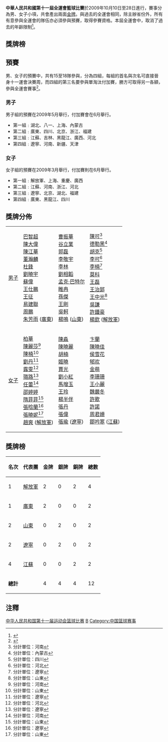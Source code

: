 '''中華人民共和國第十一屆全運會籃球比賽'''於2009年10月10日至28日進行，賽事分為男、女子小項，共會產出兩面[[金牌|金牌]]。與過去的全運會相同，除主辦省份外，所有有意參與全運會的隊伍亦必須參與預賽，取得參賽資格。本屆全運會中，取消了過去的年齡限制<ref>{{Cite web |url=http://gtob.sdnews.com.cn/sports.sdnews.com.cn/2009/3/19/739832.html |title=全運會籃球比賽取消年齡限制 取消門檻誰將受益 |accessdate=2009-04-10 |archive-date=2012-07-08 |archive-url=https://archive.is/20120708224213/http://gtob.sdnews.com.cn/sports.sdnews.com.cn/2009/3/19/739832.html |dead-url=no }}</ref>。

==獎牌榜==
==預賽==
男、女子的預賽中，共有15至18隊參與，分為四組，每組的首名與次名可直接晉身十一運會決賽周，而四組的第三名要參與單淘汰付加賽，勝方可取得另一各額，參與全運會賽事<ref>{{Cite web |url=http://sports.sohu.com/20090121/n261869432.shtml |title=十一运会篮球预赛抽签已揭晓 河南男篮面临考验 |accessdate=2009-03-13 |archive-date=2019-02-20 |archive-url=https://web.archive.org/web/20190220223031/http://sports.sohu.com/20090121/n261869432.shtml |dead-url=no }}</ref>。

===男子===
男子組的預賽在2009年5月舉行，付加賽會在6月舉行。
*第一組﹕湖北、八一、上海、內蒙古
*第二組﹕廣東、四川、北京、浙江、福建
*第三組﹕江蘇、吉林、黑龍江、廣西、河北
*第四組﹕遼寧、河南、新疆、天津

===女子===
女子組的預賽在2009年3月舉行，付加賽則在6月舉行。
*第一組﹕解放軍、上海、重慶、廣西
*第二組﹕江蘇、河南、浙江、河北
*第三組﹕遼寧、北京、湖北、福建
*第四組﹕廣東、黑龍江、四川

==獎牌分佈==
{| {{MedalistTable|type=項目}}
|-
| [[中華人民共和國第十一屆全運會男子籃球比賽|男子]]
| [[巴智超|巴智超]]<br>[[陳大偉_(籃球運動員)|陳大偉]]<br>[[陳江華_(籃球運動員)|陳江華]]<br>[[董瀚麟|董瀚麟]]<br>[[杜鋒|杜鋒]]<br>[[劉曉宇|劉曉宇]]<br>[[蘇偉|蘇偉]]<br>[[王仕鵬|王仕鵬]]<br>[[王征|王征]]<br>[[易建聯|易建聯]]<br>[[周鵬|周鵬]]<br>[[朱芳雨|朱芳雨]] ([[廣東|廣東]])
| [[曹振華|曹振華]]<br>[[谷立業|谷立業]]<br>[[郭磊_(籃球運動員)|郭磊]]<br>[[李敬宇|李敬宇]]<br>[[李林|李林]]<br>[[劉相韜|劉相韜]]<br>[[孟克·巴特尔|孟克·巴特尔]]<br>[[睢冉|睢冉]]<br>[[孫傑|孫傑]]<br>[[王剛_(籃球運動員)|王剛]]<br>[[吳軻|吳軻]]<br>[[楊鳴|楊鳴]] ([[山東|山東]])
| [[陳可|陳可]]<ref name="豫">分計單位：河南</ref><br>[[德勒黑|德勒黑]]<ref>分計單位：內蒙古</ref><br>[[胡克_(籃球運動員)|胡克]]<ref>分計單位：四川</ref><br>[[李可|李可]]<ref name="冀">分計單位：河北</ref><br>[[李楠_(篮球运动员)|李楠]]<ref name="遼">分計單位：遼寧</ref><br>[[莫科|莫科]]<br>[[王磊_(籃球運動員)|王磊]]<br>[[王治郅|王治郅]]<br>[[王中光|王中光]]<ref name="魯">分計單位：山東</ref><br>[[吳謙_(籃球運動員)|吳謙]]<br>[[許鍾豪|許鍾豪]]<br>[[楊欽|楊欽]] ([[解放軍|解放軍]])
|-
| [[中華人民共和國第十一屆全運會女子籃球比賽|女子]]
| [[柏華|柏華]]<br>[[陳麗莎|陳麗莎]]<ref name="豫">分計單位：河南</ref><br>[[陳楠_(籃球運動員)|陳楠]]<ref name="魯">分計單位：山東</ref><br>[[劉丹_(籃球運動員)|劉丹]]<ref name="遼">分計單位：遼寧</ref><br>[[露雯|露雯]]<ref name="冀">分計單位：河北</ref><br>[[璐路|璐路]]<ref name="遼">分計單位：遼寧</ref><br>[[任蕾|任蕾]]<ref name="豫">分計單位：河南</ref><br>[[邵婷婷|邵婷婷]]<br>[[隋菲菲|隋菲菲]]<ref name="魯">分計單位：山東</ref><br>[[張晗蘭|張晗蘭]]<ref name="遼">分計單位：遼寧</ref><br>[[張曉妮|張曉妮]]<ref name="魯">分計單位：山東</ref><br>[[趙爽_(女)|趙爽]] ([[解放軍|解放軍]])
| [[陳淼|陳淼]]<br>[[陳曉麗|陳曉麗]]<br>[[胡楠|胡楠]]<br>[[姬曉|姬曉]]<br>[[賈光|賈光]]<br>[[劉小紅|劉小紅]]<br>[[馬增玉|馬增玉]]<br>[[王玲_(籃球運動員)|王玲]]<br>[[楊半伴|楊半伴]]<br>[[張丹_(籃球運動員)|張丹]]<br>[[張偉|張偉]]<br>[[張瑜_(籃球運動員)|張瑜]] ([[遼寧|遼寧]])
| [[卞蘭|卞蘭]]<br>[[陳曉佳_(籃球運動員)|陳曉佳]]<br>[[侯雪花|侯雪花]]<br>[[郇欢|郇欢]]<br>[[金萌|金萌]]<br>[[李珊珊_(籃球運動員)|李珊珊]]<br>[[王小麗|王小麗]]<br>[[魏嚴冬|魏嚴冬]]<br>[[許歌|許歌]]<br>[[許諾|許諾]]<br>[[周君姗|周君姗]]<br>[[鄒吟寒|鄒吟寒]] ([[江蘇|江蘇]])
|}

==獎牌榜==
{| class="wikitable" 
|- 
!名次!!代表團!!金牌!!銀牌!!銅牌!!總數
|-
|1||[[解放軍|解放軍]]||2||0||2||4
|- 
|1||[[廣東|廣東]]||2||0||0||2
|-
|2||[[山東|山東]]||0||2||0||2
|-
|2||[[遼寧|遼寧]]||0||2||0||2
|-
|4||[[江蘇|江蘇]]||0||0||2||2
|-
|colspan=2|'''總計'''||4||4||4||12
|}

==注釋==
<references/>

{{中华人民共和国第十一届运动会}}

[[Category:中华人民共和国第十一届运动会篮球比赛|]]
[[Category:中华人民共和国第十一届运动会比赛项目|B]]
[[Category:中国篮球赛事|Category:中国篮球赛事]]